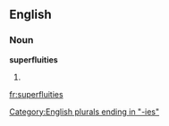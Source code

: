 ==English==

===Noun===
'''superfluities'''

# {{plural of|[[superfluity]]}}

[[Category:English plurals ending in "-ies"]]

[[fr:superfluities]]